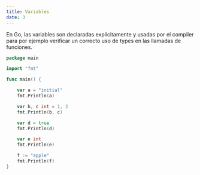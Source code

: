 ```yaml
---
title: Variables
date: 3
---
```


En Go, las variables son declaradas explicitamente y usadas por el compiler para por ejemplo verificar un correcto uso de types en las llamadas de funciones.

```go
package main

import "fmt"

func main() {

    var a = "initial"
    fmt.Println(a)

    var b, c int = 1, 2
    fmt.Println(b, c)

    var d = true
    fmt.Println(d)

    var e int
    fmt.Println(e)

    f := "apple"
    fmt.Println(f)
}
```

